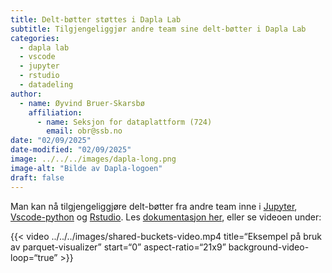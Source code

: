 ```yaml
---
title: Delt-bøtter støttes i Dapla Lab
subtitle: Tilgjengeliggjør andre team sine delt-bøtter i Dapla Lab 
categories:
  - dapla lab
  - vscode
  - jupyter
  - rstudio
  - datadeling
author:
  - name: Øyvind Bruer-Skarsbø
    affiliation: 
      - name: Seksjon for dataplattform (724)
        email: obr@ssb.no
date: "02/09/2025"
date-modified: "02/09/2025"
image: ../../../images/dapla-long.png
image-alt: "Bilde av Dapla-logoen"
draft: false
---
```


Man kan nå tilgjengeliggjøre delt-bøtter fra andre team inne i [Jupyter](../../../statistikkere/jupyter.qmd), [Vscode-python](../../../statistikkere/vscode-python.qmd) og [Rstudio](../../../statistikkere/rstudio.qmd). Les [dokumentasjon her](../../../statistikkere/jupyter.qmd#data), eller se videoen under:

{{< video ../../../images/shared-buckets-video.mp4
    title="Eksempel på bruk av parquet-visualizer"
    start="0"
    aspect-ratio="21x9" 
    background-video-loop="true"
>}}
